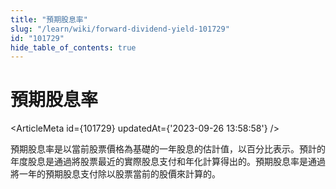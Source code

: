 ```yaml
---
title: "預期股息率"
slug: "/learn/wiki/forward-dividend-yield-101729"
id: "101729"
hide_table_of_contents: true
---
```



# 預期股息率

<ArticleMeta id={101729} updatedAt={'2023-09-26 13:58:58'} />
<div className='border-solid border-b border-t-0 my-4 border-[var(--ifm-color-gray-300)]' />

預期股息率是以當前股票價格為基礎的一年股息的估計值，以百分比表示。預計的年度股息是通過將股票最近的實際股息支付和年化計算得出的。預期股息率是通過將一年的預期股息支付除以股票當前的股價來計算的。

